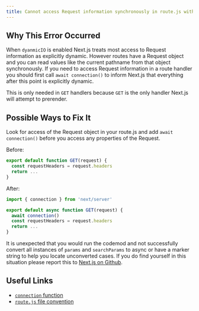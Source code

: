 ```yaml
---
title: Cannot access Request information synchronously in route.js without awaiting connection first
---
```


## Why This Error Occurred

When `dyanmicIO` is enabled Next.js treats most access to Request information as explicitly dynamic. However routes have a Request object and you can read values like the current pathname from that object synchronously. If you need to access Request information in a route handler you should first call `await connection()` to inform Next.js that everything after this point is explicitly dynamic.

This is only needed in `GET` handlers because `GET` is the only handler Next.js will attempt to prerender.

## Possible Ways to Fix It

Look for access of the Request object in your route.js and add `await connection()` before you access any properties of the Request.

Before:

```jsx filename="app/.../route.js"
export default function GET(request) {
  const requestHeaders = request.headers
  return ...
}
```

After:

```jsx filename="app/.../route.js"
import { connection } from 'next/server'

export default async function GET(request) {
  await connection()
  const requestHeaders = request.headers
  return ...
}
```

It is unexpected that you would run the codemod and not successfully convert all instances of `params` and `searchParams` to async or have a marker string to help you locate unconverted cases. If you do find yourself in this situation please report this to [Next.js on Github](https://github.com/vercel/next.js/issues).

## Useful Links

- [`connection` function](https://nextjs.org/docs/app/api-reference/functions/connection)
- [`route.js` file convention](https://nextjs.org/docs/app/api-reference/file-conventions/route)
